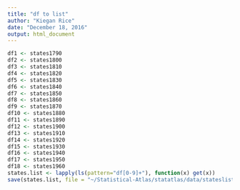 ```yaml
---
title: "df to list"
author: "Kiegan Rice"
date: "December 18, 2016"
output: html_document
---
```


```r
df1 <- states1790
df2 <- states1800
df3 <- states1810
df4 <- states1820
df5 <- states1830
df6 <- states1840
df7 <- states1850
df8 <- states1860
df9 <- states1870
df10 <- states1880
df11 <- states1890
df12 <- states1900
df13 <- states1910
df14 <- states1920
df15 <- states1930
df16 <- states1940
df17 <- states1950
df18 <- states1960
states.list <- lapply(ls(pattern="df[0-9]+"), function(x) get(x))
save(states.list, file = "~/Statistical-Atlas/statatlas/data/stateslist.rda")
```